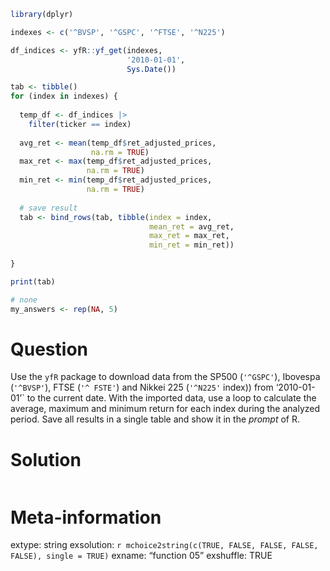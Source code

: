 ```r
library(dplyr)

indexes <- c('^BVSP', '^GSPC', '^FTSE', '^N225')

df_indices <- yfR::yf_get(indexes, 
                          '2010-01-01',
                          Sys.Date())

tab <- tibble()
for (index in indexes) {
  
  temp_df <- df_indices |>
    filter(ticker == index)
  
  avg_ret <- mean(temp_df$ret_adjusted_prices, 
                  na.rm = TRUE)
  max_ret <- max(temp_df$ret_adjusted_prices, 
                 na.rm = TRUE)
  min_ret <- min(temp_df$ret_adjusted_prices, 
                 na.rm = TRUE)
  
  # save result
  tab <- bind_rows(tab, tibble(index = index,
                               mean_ret = avg_ret, 
                               max_ret = max_ret, 
                               min_ret = min_ret))
  
}

print(tab)
```

```r
# none
my_answers <- rep(NA, 5)

```

Question
========

Use the `yfR` package to download data from the SP500 (`'^GSPC'`), Ibovespa (`'^BVSP'`), FTSE (`'^ FSTE'`) and Nikkei 225 (`'^N225'` index)) from '2010-01-01'` to the current date. With the imported data, use a loop to calculate the average, maximum and minimum return for each index during the analyzed period. Save all results in a single table and show it in the _prompt_ of R.


Solution
================

```r
```


Meta-information
================
extype: string
exsolution: `r mchoice2string(c(TRUE, FALSE, FALSE, FALSE, FALSE), single = TRUE)`
exname: "function 05"
exshuffle: TRUE

